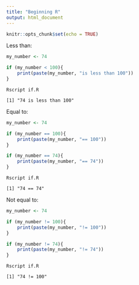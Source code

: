 ```yaml
---
title: "Beginning R"
output: html_document
---
```


```r
knitr::opts_chunk$set(echo = TRUE)
```

Less than:

```R
my_number <- 74

if (my_number < 100){
    print(paste(my_number, "is less than 100"))
}
```

```
Rscript if.R

[1] "74 is less than 100"
```

Equal to:

```R
my_number <- 74

if (my_number == 100){
    print(paste(my_number, "== 100"))
}

if (my_number == 74){
    print(paste(my_number, "== 74"))
}
```

```
Rscript if.R

[1] "74 == 74"
```

Not equal to:

```R
my_number <- 74

if (my_number != 100){
    print(paste(my_number, "!= 100"))
}

if (my_number != 74){
    print(paste(my_number, "!= 74"))
}
```

```
Rscript if.R

[1] "74 != 100"
```


